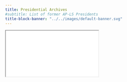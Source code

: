 ```yaml
---
title: Presidential Archives
#subtitle: List of former AP-LS Presidents
title-block-banner: "../../images/default-banner.svg"
---
```


```{=html}
<iframe iframe class="news ar4x3" src="./tbl_1.html" title="List of former Presidents"></iframe>
```
